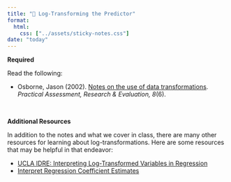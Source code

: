 ```yaml
---
title: "📖 Log-Transforming the Predictor"
format:
  html:
    css: ["../assets/sticky-notes.css"]
date: "today"
---
```



**Required**

Read the following:

- Osborne, Jason (2002). [Notes on the use of data transformations](https://scholarworks.umass.edu/pare/vol8/iss1/6/). *Practical Assessment, Research &amp; Evaluation, 8*(6).

<br />


**Additional Resources**

In addition to the notes and what we cover in class, there are many other resources for learning about log-transformations. Here are some resources that may be helpful in that endeavor:


- [UCLA IDRE: Interpreting Log-Transformed Variables in Regression ](https://stats.idre.ucla.edu/other/mult-pkg/faq/general/faqhow-do-i-interpret-a-regression-model-when-some-variables-are-log-transformed/)
- [Interpret Regression Coefficient Estimates](http://www.cazaar.com/ta/econ113/interpreting-beta)



